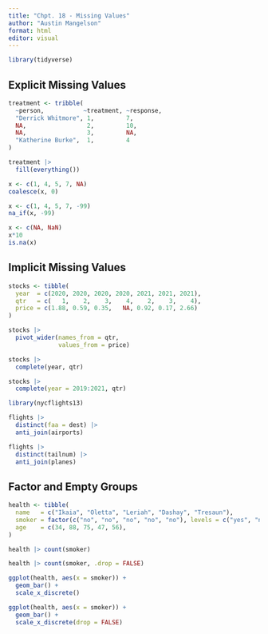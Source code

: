 ```yaml
---
title: "Chpt. 18 - Missing Values"
author: "Austin Mangelson"
format: html
editor: visual
---
```


```r
library(tidyverse)
```

## Explicit Missing Values

```r
treatment <- tribble(
  ~person,           ~treatment, ~response,
  "Derrick Whitmore", 1,         7,
  NA,                 2,         10,
  NA,                 3,         NA,
  "Katherine Burke",  1,         4
)
```

```r
treatment |> 
  fill(everything())
```

```r
x <- c(1, 4, 5, 7, NA)
coalesce(x, 0)

x <- c(1, 4, 5, 7, -99)
na_if(x, -99)
```

```r
x <- c(NA, NaN)
x*10
is.na(x)
```

## Implicit Missing Values

```r
stocks <- tibble(
  year  = c(2020, 2020, 2020, 2020, 2021, 2021, 2021),
  qtr   = c(   1,    2,    3,    4,    2,    3,    4),
  price = c(1.88, 0.59, 0.35,   NA, 0.92, 0.17, 2.66)
)
```

```r
stocks |> 
  pivot_wider(names_from = qtr,
              values_from = price)
```

```r
stocks |> 
  complete(year, qtr)

stocks |> 
  complete(year = 2019:2021, qtr)
```

```r
library(nycflights13)

flights |> 
  distinct(faa = dest) |> 
  anti_join(airports)

flights |> 
  distinct(tailnum) |> 
  anti_join(planes)
```

## Factor and Empty Groups

```r
health <- tibble(
  name   = c("Ikaia", "Oletta", "Leriah", "Dashay", "Tresaun"),
  smoker = factor(c("no", "no", "no", "no", "no"), levels = c("yes", "no")),
  age    = c(34, 88, 75, 47, 56),
)
```

```r
health |> count(smoker)

health |> count(smoker, .drop = FALSE)
```

```r
ggplot(health, aes(x = smoker)) +
  geom_bar() +
  scale_x_discrete()

ggplot(health, aes(x = smoker)) +
  geom_bar() +
  scale_x_discrete(drop = FALSE)
```
